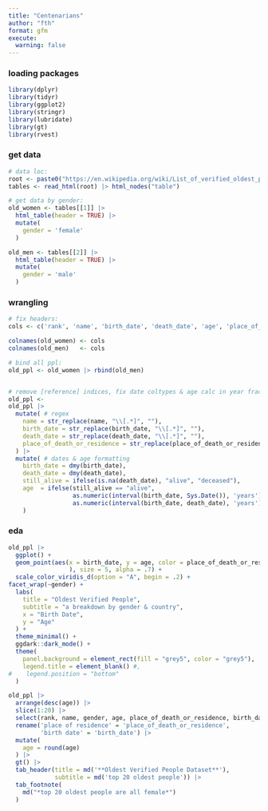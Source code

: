 ---
title: "Centenarians"
author: "fth"
format: gfm
execute: 
  warning: false
---

### loading packages 
```{r setup}
library(dplyr)
library(tidyr)
library(ggplot2)
library(stringr)
library(lubridate)
library(gt)
library(rvest)

```


### get data 

```{r}
# data loc: 
root <- paste0("https://en.wikipedia.org/wiki/List_of_verified_oldest_people") 
tables <- read_html(root) |> html_nodes("table")

# get data by gender: 
old_women <- tables[[1]] |> 
  html_table(header = TRUE) |>
  mutate(
    gender = 'female'
  )

old_men <- tables[[2]] |> 
  html_table(header = TRUE) |>
  mutate(
    gender = 'male'
  )

```

### wrangling

```{r}
# fix headers: 
cols <- c('rank', 'name', 'birth_date', 'death_date', 'age', 'place_of_death_or_residence', 'gender')

colnames(old_women) <- cols
colnames(old_men)   <- cols

# bind all ppl: 
old_ppl <- old_women |> rbind(old_men)


# remove [reference] indices, fix date coltypes & age calc in year fractions:
old_ppl <-
old_ppl |>
  mutate( # regex
    name = str_replace(name, "\\[.*]", ""),
    birth_date = str_replace(birth_date, "\\[.*]", ""),
    death_date = str_replace(death_date, "\\[.*]", ""),
    place_of_death_or_residence = str_replace(place_of_death_or_residence, "\\[.*]", "")
  ) |>
  mutate( # dates & age formatting
    birth_date = dmy(birth_date),
    death_date = dmy(death_date),
    still_alive = ifelse(is.na(death_date), "alive", "deceased"),
    age  = ifelse(still_alive == "alive", 
                  as.numeric(interval(birth_date, Sys.Date()), 'years'), 
                  as.numeric(interval(birth_date, death_date), 'years'))
    )

```

### eda 


```{r}
old_ppl |>
  ggplot() + 
  geom_point(aes(x = birth_date, y = age, color = place_of_death_or_residence #, shape = still_alive
                 ), size = 5, alpha = .7) + 
  scale_color_viridis_d(option = "A", begin = .2) +
facet_wrap(~gender) + 
  labs(
    title = "Oldest Verified People",
    subtitle = "a breakdown by gender & country",
    x = "Birth Date",
    y = "Age"
  ) + 
  theme_minimal() +
  ggdark::dark_mode() + 
  theme(
    panel.background = element_rect(fill = "grey5", color = "grey5"),
    legend.title = element_blank() #,
#    legend.position = "bottom"
  )

```


```{r}
old_ppl |>
  arrange(desc(age)) |>
  slice(1:20) |>
  select(rank, name, gender, age, place_of_death_or_residence, birth_date) |> 
  rename('place of residence' = 'place_of_death_or_residence',
         'birth date' = 'birth_date') |>
  mutate(
    age = round(age)
  ) |>
  gt() |>
  tab_header(title = md('**Oldest Verified People Dataset**'),
             subtitle = md('top 20 oldest people')) |>
  tab_footnote(
    md("*top 20 oldest people are all female*")
  )
  

```


